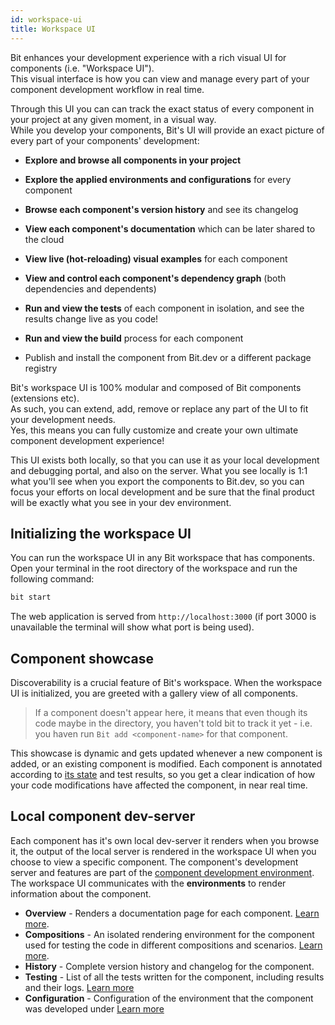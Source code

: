 ```yaml
---
id: workspace-ui
title: Workspace UI
---
```


Bit enhances your development experience with a rich visual UI for components (i.e. "Workspace UI").  
This visual interface is how you can view and manage every part of your component development workflow in real time.

Through this UI you can can track the exact status of every component in your project at any given moment, in a visual way.  
While you develop your components, Bit's UI will provide an exact picture of every part of your components' development:

- **Explore and browse all components in your project**

- **Explore the applied environments and configurations** for every component

- **Browse each component's version history** and see its changelog

- **View each component's documentation** which can be later shared to the cloud

- **View live (hot-reloading) visual examples** for each component

- **View and control each component's dependency graph** (both dependencies and dependents)

- **Run and view the tests** of each component in isolation, and see the results change live as you code!

- **Run and view the build** process for each component

- Publish and install the component from Bit.dev or a different package registry

Bit's workspace UI is 100% modular and composed of Bit components (extensions etc).  
As such, you can extend, add, remove or replace any part of the UI to fit your development needs.  
Yes, this means you can fully customize and create your own ultimate component development experience!

This UI exists both locally, so that you can use it as your local development and debugging portal, and also on the server. What you see locally is 1:1 what you'll see when you export the components to Bit.dev, so you can focus your efforts on local development and be sure that the final product will be exactly what you see in your dev environment.

## Initializing the workspace UI

You can run the workspace UI in any Bit workspace that has components. Open your terminal in the root directory of the workspace and run the following command:

```sh
bit start
```

The web application is served from `http://localhost:3000` (if port 3000 is unavailable the terminal will show what port is being used).

## Component showcase

Discoverability is a crucial feature of Bit's workspace. When the workspace UI is initialized, you are greeted with a gallery view of all components.

> If a component doesn't appear here, it means that even though its code maybe in the directory, you haven't told bit to track it yet - i.e. you haven run `Bit add <component-name>` for that component.

This showcase is dynamic and gets updated whenever a new component is added, or an existing component is modified. Each component is annotated according to [its state](/workspace/workspace-status) and test results, so you get a clear indication of how your code modifications have affected the component, in near real time.

## Local component dev-server

Each component has it's own local dev-server it renders when you browse it, the output of the local server is rendered in the workspace UI when you choose to view a specific component. The component's development server and features are part of the [component development environment](/envs/overview). The workspace UI communicates with the **environments** to render information about the component.

- **Overview** - Renders a documentation page for each component. [Learn more](/docs/rendering-docs).
- **Compositions** - An isolated rendering environment for the component used for testing the code in different compositions and scenarios. [Learn more](/compositions/overview).
- **History** - Complete version history and changelog for the component. <!--TODO [Learn more](/versioning/overview#building-component-history). -->
- **Testing** - List of all the tests written for the component, including results and their logs. [Learn more](/tester/overview)
- **Configuration** - Configuration of the environment that the component was developed under [Learn more](/envs/overview)
